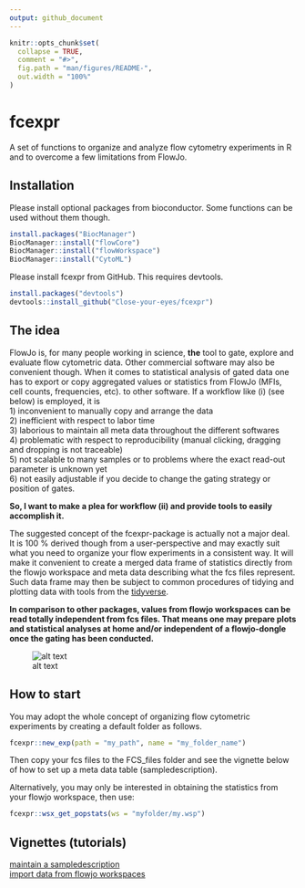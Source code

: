 ```yaml
---
output: github_document
---
```


<!-- README.md is generated from README.Rmd. Please edit that file -->

```r
knitr::opts_chunk$set(
  collapse = TRUE,
  comment = "#>",
  fig.path = "man/figures/README-",
  out.width = "100%"
)
```

# fcexpr

<!-- badges: start -->
<!-- badges: end -->

A set of functions to organize and analyze flow cytometry experiments in R and to overcome a few limitations from FlowJo.

## Installation

Please install optional packages from bioconductor. Some functions can be used without them though.

``` r
install.packages("BiocManager")
BiocManager::install("flowCore")
BiocManager::install("flowWorkspace")
BiocManager::install("CytoML")
```

Please install fcexpr from GitHub. This requires devtools.

``` r
install.packages("devtools")
devtools::install_github("Close-your-eyes/fcexpr")
```

## The idea
FlowJo is, for many people working in science, **the** tool to gate, explore and evaluate flow cytometric data. Other commercial software may also be convenient though.
When it comes to statistical analysis of gated data one has to export or copy aggregated values or statistics from FlowJo (MFIs, cell counts, frequencies, etc).
to other software. If a workflow like (i) (see below) is employed, it is  
1) inconvenient to manually copy and arrange the data  
2) inefficient with respect to labor time  
3) laborious to maintain all meta data throughout the different softwares  
4) problematic with respect to reproducibility (manual clicking, dragging and dropping is not traceable)  
5) not scalable to many samples or to problems where the exact read-out parameter is unknown yet  
6) not easily adjustable if you decide to change the gating strategy or position of gates.  
  
**So, I want to make a plea for workflow (ii) and provide tools to easily accomplish it.**  
  
The suggested concept of the fcexpr-package is actually not a major deal. It is 100 % derived though from a user-perspective and may exactly suit what you need to organize your flow experiments in a consistent way.
It will make it convenient to create a merged data frame of statistics directly from the flowjo workspace and meta data describing what the fcs files represent. Such data frame may then be subject to common procedures
of tidying and plotting data with tools from the [tidyverse](https://www.tidyverse.org).

**In comparison to other packages, values from flowjo workspaces can be read totally independent from fcs files. That means one may prepare plots and statistical analyses at home and/or independent of a flowjo-dongle once the gating has been conducted.**

![alt text](inst/extdata/workflows.png)

## How to start

You may adopt the whole concept of organizing flow cytometric experiments by creating a default folder as follows.
``` r
fcexpr::new_exp(path = "my_path", name = "my_folder_name")
```
Then copy your fcs files to the FCS_files folder and see the vignette below of how to set up a meta data table (sampledescription).

Alternatively, you may only be interested in obtaining the statistics from your flowjo workspace, then use:
``` r
fcexpr::wsx_get_popstats(ws = "myfolder/my.wsp")
```

## Vignettes (tutorials)
[maintain a sampledescription](https://close-your-eyes.github.io/fcexpr/articles/create_and_maintain_a_meta_data_table.html)  
[import data from flowjo workspaces](https://close-your-eyes.github.io/fcexpr/articles/import_data_from_fj_workspaces.html)






